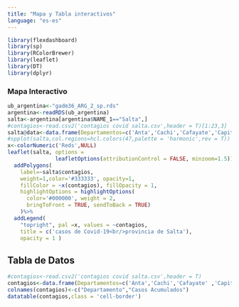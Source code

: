 ---
title: "Mapa y Tabla interactivos"
language: "es-es"
---

```{r setup, include=FALSE}
library(flexdashboard)
library(sp)
library(RColorBrewer)
library(leaflet)
library(DT)
library(dplyr)
```

### Mapa Interactivo

```{r echo=FALSE}
ub_argentina<-"gadm36_ARG_2_sp.rds"
argentina<-readRDS(ub_argentina)
salta<-argentina[argentina$NAME_1=="Salta",]
#contagios<-read.csv2('contagios covid salta.csv',header = T)[1:23,3]
salta@data<-data.frame(Departamentos=c('Anta','Cachi','Cafayate','Capital','Cerrillos','Chicoana','Gral. Guemes','Gral. San Martín','Guachipas','Iruya','La Caldera','La Candelaria','La Poma','La Viña','Los Andes','Metan','Molinos','Oran','Rivadavia','Rosario de la Frontera','Rosario de Lerma','San Carlos','Santa Victoria'),contagios=c(9,0,2,395,22,12,98,617,1,3,14,0,0,6,10,5,0,248,40,1,22,0,2))
#spplot(salta,col.regions=hcl.colors(47,palette = 'harmonic',rev = T))
x<-colorNumeric('Reds',NULL)
leaflet(salta, options =
               leafletOptions(attributionControl = FALSE, minzoom=1.5)) %>%
  addPolygons(
    label=~salta$contagios,
    weight=1,color='#333333', opacity=1,
    fillColor = ~x(contagios), fillOpacity = 1,
    highlightOptions = highlightOptions(
      color='#000000', weight = 2,
      bringToFront = TRUE, sendToBack = TRUE)
    )%>%
  addLegend(
    "topright", pal =x, values = ~contagios,
    title = c('casos de Covid-19<br/>provincia de Salta'),
    opacity = 1 )
```

## Tabla de Datos

```{r echo=FALSE}
#contagios<-read.csv2('contagios covid salta.csv',header = T)
contagios<-data.frame(Departamentos=c('Anta','Cachi','Cafayate' ,'Capital','Cerrillos','Chicoana','Gral. Guemes','Gral. San Martín', 'Guachipas','Iruya','La Caldera','La Candelaria','La Poma','La Viña', 'Los Andes', 'Metan', 'Molinos', 'Oran', 'Rivadavia', 'Rosario de la Frontera','Rosario de Lerma','San Carlos','Santa Victoria', 'TOTAL') ,Casos = c(9,0,2,395,22,12,98,617,1,3,14,0,0,6,10,5,0,248,40,1,22,0,2,1507))
colnames(contagios)<-c("Departamento","Casos Acumulados")
datatable(contagios,class = 'cell-border')
```

